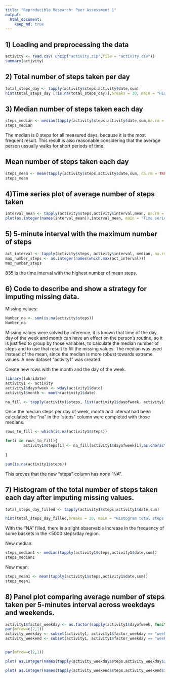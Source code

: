 ```yaml
---
title: "Reproducible Research: Peer Assessment 1"
output: 
  html_document:
    keep_md: true
---
```



## 1) Loading and preprocessing the data


```r
activity <- read.csv( unzip("activity.zip",file = "activity.csv"))
summary(activity)
```



## 2) Total number of steps taken per day
```r
total_steps_day <- tapply(activity$steps,activity$date,sum)
hist(total_steps_day [!is.na(total_steps_day)],breaks = 30, main = "Histogram total steps per day", xlab = "Total steps per day",ylab = "Number of Days")
```

## 3) Median number of steps taken each day
```r

steps_median <- median(tapply(activity$steps,activity$date,sum,na.rm = TRUE))
steps_median

```
The median is 0 steps for all measured days, because it is the most frequent result. This result is also reasonable considering that the average person ussually walks for short periods of time. 

## Mean number of steps taken each day
```r
steps_mean <- mean(tapply(activity$steps,activity$date,sum, na.rm = TRUE))
steps_mean


```

## 4)Time series plot of average number of steps taken
```r
interval_mean <- tapply(activity$steps,activity$interval,mean, na.rm = TRUE)
plot(as.integer(names(interval_mean)),interval_mean, main = "Time series plot of the mean number of steps taken", ylab = "Mean", xlab = "Minutes",type = "l")

```
## 5) 5-minute interval with the maximum number of steps

```r
act_interval <- tapply(activity$steps, activity$interval, median, na.rm = TRUE)
max_number_steps <- as.integer(names(which.max(act_interval)))
max_number_steps
```
835 is the time interval with the highest number of mean steps.

## 6) Code to describe and show a strategy for imputing missing data. 



Missing values:
```r

Number_na <- sum(is.na(activity$steps))
Number_na

```
Missing values were solved by inference, it is known that time of the day, day of the week and month can have an effect on the person's routine, so it is justified to group by those variables, to calculate the median number of steps and to use that result to fill the missing values. The median was used instead of the mean, since the median is more robust towards extreme values. A new dataset "activity1" was created. 

Create new rows with the month and the day of the week.

```r
library(lubridate)
activity1 <- activity
activity1$dayofweek <- wday(activity1$date)
activity1$month <- month(activity1$date)

na_fill <- tapply(activity1$steps, list(activity1$dayofweek, activity1$month, activity1$interval), median, na.rm = TRUE )
```
Once the median steps per day of week, month and interval had been calculated; the "na" in the "steps" column were completed with those medians.  

```r
rows_to_fill <- which(is.na(activity1$steps))

for(i in rows_to_fill){
        activity1$steps[i] <- na_fill[activity1$dayofweek[i],as.character(activity1$month[i]),as.character(activity1$interval[i])]
  
}

sum(is.na(activity1$steps))
```
This proves that the new "steps" column has none "NA". 

## 7) Histogram of the total number of steps taken each day after imputing missing values. 

```r
total_steps_day_filled <- tapply(activity1$steps,activity1$date,sum)

hist(total_steps_day_filled,breaks = 30, main = "Histogram total steps per day", xlab = "Total steps per day")

```
With the "NA" filled, there is a slight observable increase in the frequency of some baskets in the <5000 steps/day region. 

New median:

```r

steps_median1 <- median(tapply(activity1$steps,activity1$date,sum))
steps_median1
```

New mean: 

```r
steps_mean1 <- mean(tapply(activity1$steps,activity1$date,sum))
steps_mean1
```

## 8) Panel plot comparing average number of steps taken per 5-minutes interval across weekdays and weekends.
```r

activity1$factor_weekday <- as.factor(sapply(activity1$dayofweek, function(x) {if(x %in% 2:6) "weekday" else "weekend"})) 
par(mfrow=c(2,1))
activity_weekday <- subset(activity1, activity1$factor_weekday == "weekday")
activity_weekend <- subset(activity1, activity1$factor_weekday == "weekend")


par(mfrow=c(2,1))

plot( as.integer(names(tapply(activity_weekday$steps,activity_weekday$interval,mean))),tapply(activity_weekday$steps,activity_weekday$interval,mean), type = "l", xlab = "Interval", ylab = "Number of steps")

plot( as.integer(names(tapply(activity_weekend$steps,activity_weekend$interval,mean))),tapply(activity_weekend$steps,activity_weekend$interval,mean), type = "l",xlab = "Interval", ylab= "Number of steps")
```

